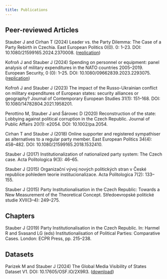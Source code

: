 ```yaml
---
title: Publications
---
```


## Peer-reviewed Articles

Stauber J and Cirhan T (2024) Leader vs. the Party Dilemma: The Case of a Party Rebirth in Czechia. East European Politics 0(0). 0: 1–23. DOI: 10.1080/21599165.2024.2370008. ([replication](https://doi.org/10.6084/m9.figshare.c.6869284))

Kofroň J and Stauber J (2024) Spending on personnel or equipment: panel analysis of military expenditures in the NATO countries 2005–2019. European Security, 0 (0): 1–25. DOI: 10.1080/09662839.2023.2293075. ([replication](https://doi.org/10.6084/m9.figshare.c.6729201.v1))

Kofroň J and Stauber J (2023) The impact of the Russo-Ukrainian conflict on military expenditures of European states: security alliances or geography? Journal of Contemporary European Studies 31(1): 151–168. DOI: 10.1080/14782804.2021.1958201.

Perottino M, Stauber J and Šárovec D (2020) Reconstruction of the state: Lobbying against political corruption in the Czech Republic. Journal of Public Affairs 20(1): e2054. DOI: 10.1002/pa.2054.

Cirhan T and Stauber J (2018) Online supporter and registered sympathiser as alternatives to a regular party member. East European Politics 34(4): 458–482. DOI: 10.1080/21599165.2018.1532410.

Stauber J (2017) Institutionalization of nationalized party system: The Czech case. Acta Politologica 9(3): 46–65.

Stauber J (2015) Organizační vývoj nových politických stran v České republice pohledem teorie institucionalizace. Acta Politologica 7(2): 133–155.

Stauber J (2015) Party Institutionalisation in the Czech Republic: Towards a New Measurement of the Theoretical Concept. Středoevropské politické studie XVII(3–4): 249–275.

## Chapters
Stauber J (2019) Party Institutionalisation in the Czech Republic. In: Harmel R and Svasand LG (eds) Institutionalisation of Political Parties: Comparative Cases. London: ECPR Press, pp. 215–238.

## Datasets
Parizek M and Stauber J (2024) The Global Media Visibility of States Dataset V1. DOI: 10.17605/OSF.IO/2X9R3. ([download](https://osf.io/2x9r3/))
